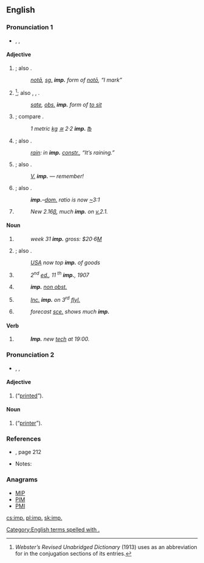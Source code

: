 {{also|imp|Imp.|IMP}}
==English==

===Pronunciation 1===
{{rfc-pron-n|Pronunciation 1|lang=en}}
* {{a|RP}} {{enPR|ĭmp}}, {{IPA|/ɪmp/}}, {{X-SAMPA|/Imp/}}

====Adjective====
{{en-adj}}

# {{grammar|not comparable}} {{abbreviation of|imperative|dot=}}; also {{term|imper.|imper|lang=en}}.
#: ''[[nota#Latin|notā]], [[sg.]] '''imp.''' form of [[noto#Latin|notō]], “I mark”''
# {{grammar|not comparable}} {{abbreviation of|imperfect|dot=}}<ref name="Web">''Webster’s Revised Unabridged Dictionary'' (1913) uses {{term||imp.}} as an abbreviation for {{term|imperfect|lang=en}} in the conjugation sections of its entries.</ref>; also {{term|imperf.|lang=en}}, {{term|impf.|lang=en}}, {{term|impft|lang=en}}.
#: ''[[sate#English|sate]], [[obs.]] '''imp.''' form of [[sit|to sit]]''
# {{not comparable}} {{abbreviation of|imperial|dot=}}; compare {{term|Imp.|Imp|lang=en}}.
#: ''1 metric [[kg]] [[≅]] 2·2 '''imp.''' [[℔]]''
# {{grammar|not comparable}} {{abbreviation of|impersonal|dot=}}; also {{term|impers.|impers|lang=en}}.
#: ''[[rain]]: in '''imp.''' [[constr.]], “It’s raining.”''
# {{comparable}} {{abbreviation of|important|dot=}}; also {{term|impt|lang=en}}.
#: ''[[v.|V.]] '''imp.''' — remember!''
# {{not comparable}} {{abbreviation of|imported|dot=}}; also {{term|imptd|lang=en}}.
#: '''''imp.'''–[[dom.]] ratio is now [[~]]3:1''
# {{comparable}} {{abbreviation of|improved}}
#: ''New 2.16[[β]], much '''imp.''' on [[v.]]2.1.''

====Noun====
{{en-noun|imp.|pl2=imps.|pl3=impp.|-}}

# {{uncountable}} {{abbreviation of|import}}
#: ''week 31 '''imp.''' gross: $20·6[[M]]''
# {{countable|plural: [[imps.]]}} {{abbreviation of|importer|dot=}}; also {{term|imptr|lang=en}}.
#: ''[[w:United States|USA]] now top '''imp.''' of goods''
# {{countable|plural: imp.}} {{abbreviation of|impression}}
#: <i>2<sup>nd</sup> [[ed.]], 11 <sup>th</sup> '''imp.''', 1907</i>
# {{countable|plural: [[impp.]]}} {{abbreviation of|imprimatur}}
#: '''''imp.''' [[non obst.]]''
# {{countable|plural: imp.}} {{abbreviation of|imprint}}
#: <i>[[inc.|Inc.]] '''imp.''' on 3<sup>rd</sup> [[flyleaf|fly]][[l.]]</i>
# {{countable|plural: [[imps.]]}} {{abbreviation of|improvement}}
#: ''forecast [[sce.]] shows much '''imp.'''''

====Verb====
{{head|en|verb|usually [[imperative]]; not [[conjugate]]d}}

# {{abbreviation of|implement}}
#: '''''Imp.''' new [[tech]] at 19:00.''

===Pronunciation 2===
* {{a|RP}} {{enPR|ĕɴp}}, {{IPA|/ɛ̃p/}}, {{X-SAMPA|/E_~p/}}

====Adjective====
{{en-adj|-}}

# {{abbreviation of|imprimé|dot=}} (“[[printed]]”).

====Noun====
{{en-noun|imp.}}

# {{abbreviation of|imprimeur|dot=}} (“[[printer]]”).

===References===
* {{R:Penguin Abbrev. Dict. 2000}}, page 212
* Notes:
<references/>

===Anagrams===
* [[MIP#English|MIP]]
* [[PIM#English|PIM]]
* [[PMI#English|PMI]]
[[Category:English terms spelled with .]]

[[cs:imp.]]
[[pl:imp.]]
[[sk:imp.]]